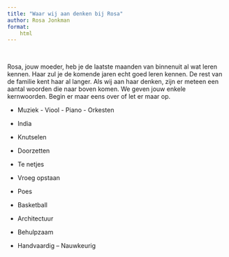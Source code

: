 ```yaml
---
title: "Waar wij aan denken bij Rosa"
author: Rosa Jonkman
format:
    html 
---
```


<br>

Rosa, jouw moeder, heb je de laatste maanden van binnenuit al wat leren kennen. Haar zul je de komende jaren echt goed leren kennen. De rest van de familie kent haar al langer. Als wij aan haar denken, zijn er meteen een aantal woorden die naar boven komen. We geven jouw enkele kernwoorden. Begin er maar eens over of let er maar op.

-   Muziek - Viool - Piano - Orkesten

-   India

-   Knutselen

-   Doorzetten

-   Te netjes

-   Vroeg opstaan

-   Poes

-   Basketball

-   Architectuur

-   Behulpzaam

-   Handvaardig -- Nauwkeurig

